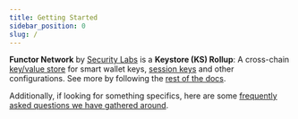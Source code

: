 ```yaml
---
title: Getting Started
sidebar_position: 0
slug: /
---
```


<Head>
  <meta prefix="og: http://ogp.me/ns#" />
</Head>

**Functor Network** by [Security Labs](https://node.securitylabs.xyz/) is a **Keystore (KS) Rollup**: A cross-chain [key/value store](/concepts/glossary/#key-value-store) for smart wallet keys, [session keys](/concepts/glossary/#session-key) and other configurations. See more by following the [rest of the docs](what_is_functor).

Additionally, if looking for something specifics, here are some [frequently asked questions we have gathered around](faqs).